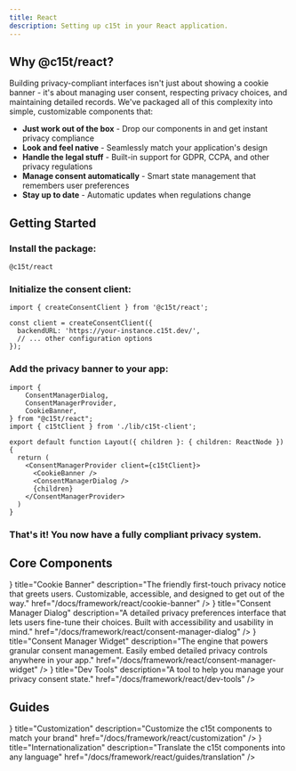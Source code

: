 ```yaml
---
title: React
description: Setting up c15t in your React application. 
---
```


<CookieBannerExample/>

## Why @c15t/react?

Building privacy-compliant interfaces isn't just about showing a cookie banner - it's about managing user consent, respecting privacy choices, and maintaining detailed records. We've packaged all of this complexity into simple, customizable components that:

- **Just work out of the box** - Drop our components in and get instant privacy compliance
- **Look and feel native** - Seamlessly match your application's design
- **Handle the legal stuff** - Built-in support for GDPR, CCPA, and other privacy regulations
- **Manage consent automatically** - Smart state management that remembers user preferences
- **Stay up to date** - Automatic updates when regulations change

## Getting Started

<Steps>
<Step>

### Install the package:

```package-install
@c15t/react
```

</Step>

<Step>

### Initialize the consent client:

```tsx title="lib/c15t-client.ts"
import { createConsentClient } from '@c15t/react';

const client = createConsentClient({
  backendURL: 'https://your-instance.c15t.dev/',
  // ... other configuration options
});
```

</Step>

<Step>

### Add the privacy banner to your app:

```tsx title="App.tsx"
import {
	ConsentManagerDialog,
	ConsentManagerProvider,
	CookieBanner,
} from "@c15t/react";
import { c15tClient } from './lib/c15t-client';

export default function Layout({ children }: { children: ReactNode }) {
  return (
    <ConsentManagerProvider client={c15tClient}>
      <CookieBanner />
      <ConsentManagerDialog />
      {children}
    </ConsentManagerProvider>
  )
}
```
</Step>
<Step>

### That's it! You now have a fully compliant privacy system.

</Step>
</Steps>

## Core Components

<Cards>
  <Card 
    icon={<CookieIcon />}
    title="Cookie Banner"
    description="The friendly first-touch privacy notice that greets users. Customizable, accessible, and designed to get out of the way."
    href="/docs/framework/react/cookie-banner"
  />
  <Card 
   icon={<LayersIcon />}
    title="Consent Manager Dialog"
    description="A detailed privacy preferences interface that lets users fine-tune their choices. Built with accessibility and usability in mind."
    href="/docs/framework/react/consent-manager-dialog"
  />
  <Card 
    icon={<ToggleRightIcon />}
    title="Consent Manager Widget"
    description="The engine that powers granular consent management. Easily embed detailed privacy controls anywhere in your app."
    href="/docs/framework/react/consent-manager-widget"
  />
    <Card 
    icon={<CodeIcon />}
    title="Dev Tools"
    description="A tool to help you manage your privacy consent state."
    href="/docs/framework/react/dev-tools"
  />
</Cards>

## Guides
<Cards>
  <Card 
    icon={<HomeIcon />}
    title="Customization" 
    description="Customize the c15t components to match your brand"
    href="/docs/framework/react/customization" 
  />
  <Card 
    icon={<LanguagesIcon />}
    title="Internationalization" 
    description="Translate the c15t components into any language"
    href="/docs/framework/react/guides/translation" 
  />
</Cards>
